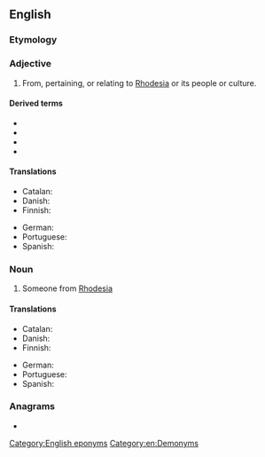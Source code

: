 ==English==

===Etymology===
{{suffix|en|Rhodesia|an}}

===Adjective===
{{en-adj|-}}

# From, pertaining, or relating to [[Rhodesia]] or its people or culture.

====Derived terms====
* {{l|en|Rhodesian Ridgeback}}
* {{l|en|Rhodesian fever}}
* {{l|en|Rhodesian redwater fever}}
* {{l|en|Rhodesian man}}

====Translations====
{{trans-top|from Rhodesia}}
* Catalan: {{t+|ca|rhodesià|m}}
* Danish: {{t|da|rhodesisk}}
* Finnish: {{t|fi|rhodesialainen}}
{{trans-mid}}
* German: {{t|de|rhodesisch}}
* Portuguese: {{t+|pt|rodesiano}}
* Spanish: {{t+|es|rodesiano|m}}
{{trans-bottom}}

===Noun===
{{en-noun}}

# Someone from [[Rhodesia]]

====Translations====
{{trans-top|Someone from Rhodesia}}
* Catalan: {{t+|ca|rhodesià|m}}
* Danish: {{t|da|rhodesier|c}}
* Finnish: {{t|fi|rhodesialainen}}
{{trans-mid}}
* German: {{t|de|Rhodesier|m}}
* Portuguese: {{t+|pt|rodesiano|m}}
* Spanish: {{t+|es|rodesiano|m}}
{{trans-bottom}}

===Anagrams===
* {{anagrams|en|Herodians|hadronise}}

[[Category:English eponyms]]
[[Category:en:Demonyms]]